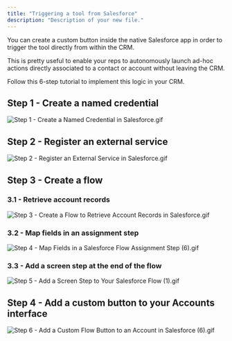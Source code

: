 ```yaml
---
title: "Triggering a tool from Salesforce"
description: "Description of your new file."
---
```


You can create a custom button inside the native Salesforce app in order to trigger the tool directly from within the CRM.

This is pretty useful to enable your reps to autonomously launch ad-hoc actions directly associated to a contact or account without leaving the CRM.

Follow this 6-step tutorial to implement this logic in your CRM.

## Step 1 - Create a named credential

![Step 1 - Create a Named Credential in Salesforce.gif](/images/Step1-CreateaNamedCredentialinSalesforce.gif)

## Step 2 - Register an external service

![Step 2 - Register an External Service in Salesforce.gif](/images/Step2-RegisteranExternalServiceinSalesforce.gif)

## Step 3 - **Create a flow**

### 3.1 - Retrieve account records

![Step 3 - Create a Flow to Retrieve Account Records in Salesforce.gif](/images/Step3-CreateaFlowtoRetrieveAccountRecordsinSalesforce.gif)

### 3.2 - Map fields in an assignment step

![Step 4 - Map Fields in a Salesforce Flow Assignment Step (6).gif](/images/Step4-MapFieldsinaSalesforceFlowAssignmentStep\(6\).gif)

### 3.3 - Add a screen step at the end of the flow

![Step 5 - Add a Screen Step to Your Salesforce Flow (1).gif](/images/Step5-AddaScreenSteptoYourSalesforceFlow\(1\).gif)

## Step 4 - Add a custom button to your Accounts interface

![Step 6 - Add a Custom Flow Button to an Account in Salesforce (6).gif](/images/Step6-AddaCustomFlowButtontoanAccountinSalesforce\(6\).gif)